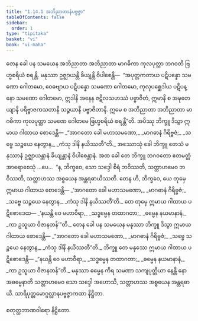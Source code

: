 ```yaml
---
title: "1.14.1 အဘိညာတာနံပဗ္ဗဇ္ဇာ"
tableOfContents: false
sidebar:
  order: 1
type: "tipitaka"
basket: "vi"
book: "vi-maha"
---
```



<DynamicBreadcrumb />

<Division number="63" book="vi-maha">

<Paragraph number="239" book="vi-maha">
တေန ခေါ ပန သမယေန အဘိညာတာ အဘိညာတာ မာဂဓိကာ ကုလပုတ္တာ ဘဂဝတိ ဗြဟ္မစရိယံ စရန္တိ. မနုဿာ ဥဇ္ဈာယန္တိ ခိယျန္တိ ဝိပါစေန္တိ—  “အပုတ္တကတာယ ပဋိပန္နော သမဏော ဂေါတမော, ဝေဓဗျာယ ပဋိပန္နော သမဏော ဂေါတမော, ကုလုပစ္ဆေဒါယ ပဋိပန္နော သမဏော ဂေါတမော, ဣဒါနိ အနေန ဇဋိလသဟဿံ ပဗ္ဗာဇိတံ, ဣမာနိ စ အဍ္ဎတေယျာနိ ပရိဗ္ဗာဇကသတာနိ သဉ္စယာနိ ပဗ္ဗာဇိတာနိ. ဣမေ စ အဘိညာတာ အဘိညာတာ မာဂဓိကာ ကုလပုတ္တာ သမဏေ ဂေါတမေ ဗြဟ္မစရိယံ စရန္တီ”တိ. အပိဿု ဘိက္ခူ ဒိသွာ ဣမာယ ဂါထာယ စောဒေန္တိ—
</Paragraph>

<Paragraph number="240" type="verses" book="vi-maha">
_“အာဂတော ခေါ မဟာသမဏော,_  
_မာဂဓာနံ ဂိရိဗ္ဗဇံ;_  
_သဗ္ဗေ သဉ္စယေ နေတွာန,_  
_ကံသု ဒါနိ နယိဿတီ”တိ._  

</Paragraph>

<Paragraph number="241" book="vi-maha">
အဿောသုံ ခေါ ဘိက္ခူ တေသံ မနုဿာနံ ဥဇ္ဈာယန္တာနံ ခိယျန္တာနံ ဝိပါစေန္တာနံ. အထ ခေါ တေ ဘိက္ခူ ဘဂဝတော ဧတမတ္ထံ အာရောစေသုံ …ပေ…  “န, ဘိက္ခဝေ, သော သဒ္ဒေါ စိရံ ဘဝိဿတိ, သတ္တာဟမေဝ ဘဝိဿတိ, သတ္တာဟဿ အစ္စယေန အန္တရဓာယိဿတိ. တေန ဟိ, ဘိက္ခဝေ, ယေ တုမှေ ဣမာယ ဂါထာယ စောဒေန္တိ—
</Paragraph>

<Paragraph number="242" type="verses" book="vi-maha">
_‘အာဂတော ခေါ မဟာသမဏော,_  
_မာဂဓာနံ ဂိရိဗ္ဗဇံ;_  
_သဗ္ဗေ သဉ္စယေ နေတွာန,_  
_ကံသု ဒါနိ နယိဿတီ’တိ._  

</Paragraph>

<Paragraph number="243" book="vi-maha">
တေ တုမှေ ဣမာယ ဂါထာယ ပဋိစောဒေထ—
</Paragraph>

<Paragraph number="244" type="verses" book="vi-maha">
_‘နယန္တိ ဝေ မဟာဝီရာ,_  
_သဒ္ဓမ္မေန တထာဂတာ;_  
_ဓမ္မေန နယမာနာနံ,_  
_ကာ ဥသူယာ ဝိဇာနတန်’”တိ._  

</Paragraph>

<Paragraph number="245" book="vi-maha">
တေန ခေါ ပန သမယေန မနုဿာ ဘိက္ခူ ဒိသွာ ဣမာယ ဂါထာယ စောဒေန္တိ—
</Paragraph>

<Paragraph number="246" type="verses" book="vi-maha">
_“အာဂတော ခေါ မဟာသမဏော,_  
_မာဂဓာနံ ဂိရိဗ္ဗဇံ;_  
_သဗ္ဗေ သဉ္စယေ နေတွာန,_  
_ကံသု ဒါနိ နယိဿတီ”တိ._  

</Paragraph>

<Paragraph number="247" book="vi-maha">
ဘိက္ခူ တေ မနုဿေ ဣမာယ ဂါထာယ ပဋိစောဒေန္တိ—
</Paragraph>

<Paragraph number="248" type="verses" book="vi-maha">
_“နယန္တိ ဝေ မဟာဝီရာ,_  
_သဒ္ဓမ္မေန တထာဂတာ;_  
_ဓမ္မေန နယမာနာနံ,_  
_ကာ ဥသူယာ ဝိဇာနတန်”တိ._  

</Paragraph>

<Paragraph number="249" book="vi-maha">
မနုဿာ ဓမ္မေန ကိရ သမဏာ သကျပုတ္တိယာ နေန္တိ နော အဓမ္မေနာတိ သတ္တာဟမေဝ သော သဒ္ဒေါ အဟောသိ, သတ္တာဟဿ အစ္စယေန အန္တရဓာယိ.

</Paragraph>
</Division>

<Paragraph number="250" type="center" book="vi-maha">
သာရိပုတ္တမောဂ္ဂလ္လာနပဗ္ဗဇ္ဇာကထာ နိဋ္ဌိတာ.

  
စတုတ္ထဘာဏဝါရော နိဋ္ဌိတော.
</Paragraph>